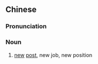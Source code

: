 {{also|新职}}
==Chinese==
{{zh-forms|s=新职}}

===Pronunciation===
{{zh-pron
|m=xīnzhí
|c=san1 zik1
|cat=n
}}

===Noun===
{{zh-noun}}

# [[new]] [[post]], new job, new position